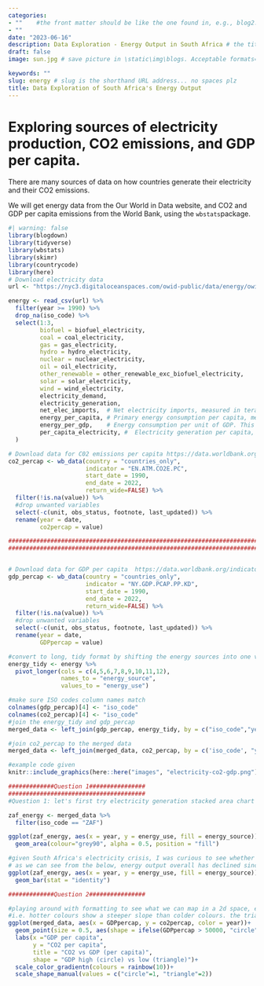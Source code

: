 ```yaml
---
categories:  
- ""    #the front matter should be like the one found in, e.g., blog2.md. It cannot be like the normal Rmd we used
- ""
date: "2023-06-16"
description: Data Exploration - Energy Output in South Africa # the title that will show up once someone gets to this page
draft: false
image: sun.jpg # save picture in \static\img\blogs. Acceptable formats= jpg, jpeg, or png . Your iPhone pics wont work

keywords: ""
slug: energy # slug is the shorthand URL address... no spaces plz
title: Data Exploration of South Africa's Energy Output
---
```


# Exploring sources of electricity production, CO2 emissions, and GDP per capita.

There are many sources of data on how countries generate their electricity and their CO2 emissions. 

We will get energy data from the Our World in Data website, and CO2 and GDP per capita emissions from the World Bank, using the `wbstats`package.

```r

#| warning: false
library(blogdown)
library(tidyverse)
library(wbstats)
library(skimr)
library(countrycode)
library(here)
# Download electricity data
url <- "https://nyc3.digitaloceanspaces.com/owid-public/data/energy/owid-energy-data.csv"

energy <- read_csv(url) %>% 
  filter(year >= 1990) %>% 
  drop_na(iso_code) %>% 
  select(1:3,
         biofuel = biofuel_electricity,
         coal = coal_electricity,
         gas = gas_electricity,
         hydro = hydro_electricity,
         nuclear = nuclear_electricity,
         oil = oil_electricity,
         other_renewable = other_renewable_exc_biofuel_electricity,
         solar = solar_electricity,
         wind = wind_electricity, 
         electricity_demand,
         electricity_generation,
         net_elec_imports,	# Net electricity imports, measured in terawatt-hours
         energy_per_capita,	# Primary energy consumption per capita, measured in kilowatt-hours	Calculated by Our World in Data based on BP Statistical Review of World Energy and EIA International Energy Data
         energy_per_gdp,	# Energy consumption per unit of GDP. This is measured in kilowatt-hours per 2011 international-$.
         per_capita_electricity, #	Electricity generation per capita, measured in kilowatt-hours
  ) 

# Download data for C02 emissions per capita https://data.worldbank.org/indicator/EN.ATM.CO2E.PC
co2_percap <- wb_data(country = "countries_only", 
                      indicator = "EN.ATM.CO2E.PC", 
                      start_date = 1990, 
                      end_date = 2022,
                      return_wide=FALSE) %>% 
  filter(!is.na(value)) %>% 
  #drop unwanted variables
  select(-c(unit, obs_status, footnote, last_updated)) %>% 
  rename(year = date,
         co2percap = value)

############################################################################################
############################################################################################


# Download data for GDP per capita  https://data.worldbank.org/indicator/NY.GDP.PCAP.PP.KD
gdp_percap <- wb_data(country = "countries_only", 
                      indicator = "NY.GDP.PCAP.PP.KD", 
                      start_date = 1990, 
                      end_date = 2022,
                      return_wide=FALSE) %>% 
  filter(!is.na(value)) %>% 
  #drop unwanted variables
  select(-c(unit, obs_status, footnote, last_updated)) %>% 
  rename(year = date,
         GDPpercap = value)
```


```r
#convert to long, tidy format by shifting the energy sources into one variable and their respective values into another
energy_tidy <- energy %>% 
  pivot_longer(cols = c(4,5,6,7,8,9,10,11,12), 
               names_to = "energy_source",
               values_to = "energy_use")

#make sure ISO codes column names match
colnames(gdp_percap)[4] <- "iso_code"
colnames(co2_percap)[4] <- "iso_code"
#join the energy_tidy and gdp_percap
merged_data <- left_join(gdp_percap, energy_tidy, by = c("iso_code","year"))

#join co2_percap to the merged data
merged_data <- left_join(merged_data, co2_percap, by = c('iso_code', "year"))
```


```r
#example code given
knitr::include_graphics(here::here("images", "electricity-co2-gdp.png"), error = FALSE)

#############Question 1################
#######################################
#Question 1: let's first try electricity generation stacked area chart for South Africa --> as expected majority coal

zaf_energy <- merged_data %>% 
  filter(iso_code == "ZAF")

ggplot(zaf_energy, aes(x = year, y = energy_use, fill = energy_source)) + 
  geom_area(colour="grey90", alpha = 0.5, position = "fill")
```


```r
#given South Africa's electricity crisis, I was curious to see whether the increase share in renewables is attributable to dropping output overall, 
# as we can see from the below, energy output overall has declined since 2010 :( 
ggplot(zaf_energy, aes(x = year, y = energy_use, fill = energy_source)) + 
  geom_bar(stat = "identity")
```


```r
#############Question 2################

#playing around with formatting to see what we can map in a 2d space, e.g. it seems like the relationship between GDP per capita and co2 is getting weaker over time
#i.e. hotter colours show a steeper slope than colder colours. the triangles and circles are probably overkill
ggplot(merged_data, aes(x = GDPpercap, y = co2percap, color = year))+
  geom_point(size = 0.5, aes(shape = ifelse(GDPpercap > 50000, "circle", "triangle")))+
  labs(x ="GDP per capita",
       y = "CO2 per capita",
       title = "CO2 vs GDP (per capita)",
       shape = "GDP high (circle) vs low (triangle)")+
  scale_color_gradientn(colours = rainbow(10))+
  scale_shape_manual(values = c("circle"=1, "triangle"=2))

```